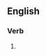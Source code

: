 ==English==

===Verb===
{{head|en|present participle}}

# {{present participle of|linker|lang=en|nocat=1}}
